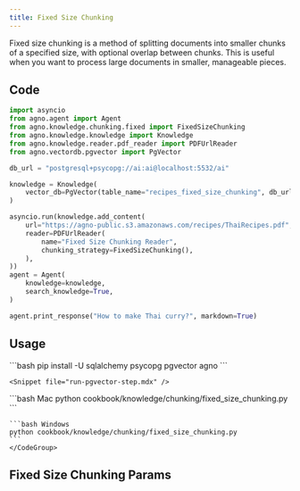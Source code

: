 ```yaml
---
title: Fixed Size Chunking
---
```


Fixed size chunking is a method of splitting documents into smaller chunks of a specified size, with optional overlap between chunks. This is useful when you want to process large documents in smaller, manageable pieces.

## Code

```python
import asyncio
from agno.agent import Agent
from agno.knowledge.chunking.fixed import FixedSizeChunking
from agno.knowledge.knowledge import Knowledge
from agno.knowledge.reader.pdf_reader import PDFUrlReader
from agno.vectordb.pgvector import PgVector

db_url = "postgresql+psycopg://ai:ai@localhost:5532/ai"

knowledge = Knowledge(
    vector_db=PgVector(table_name="recipes_fixed_size_chunking", db_url=db_url),
)

asyncio.run(knowledge.add_content(
    url="https://agno-public.s3.amazonaws.com/recipes/ThaiRecipes.pdf",
    reader=PDFUrlReader(
        name="Fixed Size Chunking Reader",
        chunking_strategy=FixedSizeChunking(),
    ),
))
agent = Agent(
    knowledge=knowledge,
    search_knowledge=True,
)

agent.print_response("How to make Thai curry?", markdown=True)

```
## Usage

<Steps>
  <Snippet file="create-venv-step.mdx" />

  <Step title="Install libraries">
    ```bash
    pip install -U sqlalchemy psycopg pgvector agno
    ```
  </Step>


    <Snippet file="run-pgvector-step.mdx" />


  <Step title="Run Agent">
    <CodeGroup>
    ```bash Mac
    python cookbook/knowledge/chunking/fixed_size_chunking.py
    ```

    ```bash Windows
    python cookbook/knowledge/chunking/fixed_size_chunking.py 
    ```
    </CodeGroup>
  </Step>
</Steps>

## Fixed Size Chunking Params

<Snippet file="chunking-fixed-size.mdx" />

